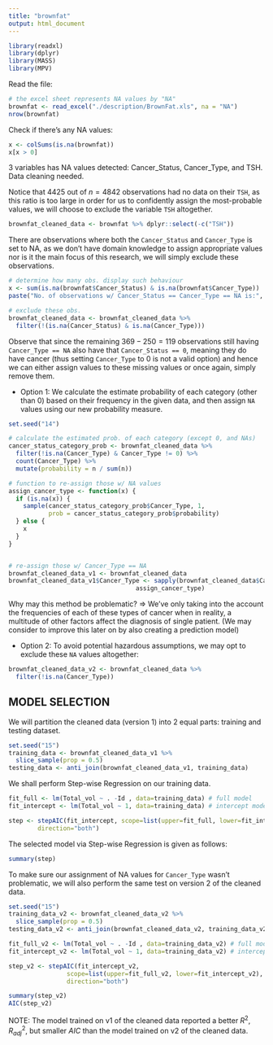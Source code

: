 ```yaml
---
title: "brownfat"
output: html_document
---
```


```r
library(readxl)
library(dplyr)
library(MASS)
library(MPV)
```

Read the file:

```r
# the excel sheet represents NA values by "NA"
brownfat <- read_excel("./description/BrownFat.xls", na = "NA")
nrow(brownfat)
```

Check if there's any NA values:

```r
x <- colSums(is.na(brownfat)) 
x[x > 0]
```

3 variables has NA values detected: Cancer_Status, Cancer_Type, and TSH. Data cleaning needed.

Notice that $4425$ out of $n=4842$ observations had no data on their `TSH`, as this ratio is too large in order for us to confidently assign the most-probable values, we will choose to exclude the variable `TSH` altogether.

```r
brownfat_cleaned_data <- brownfat %>% dplyr::select(-c("TSH"))
```

There are observations where both the `Cancer_Status` and `Cancer_Type` is set to NA, as we don't have domain knowledge to assign appropriate values nor is it the main focus of this research, we will simply exclude these observations.

```r
# determine how many obs. display such behaviour
x <- sum(is.na(brownfat$Cancer_Status) & is.na(brownfat$Cancer_Type))
paste("No. of observations w/ Cancer_Status == Cancer_Type == NA is:", x)

# exclude these obs.
brownfat_cleaned_data <- brownfat_cleaned_data %>% 
  filter(!(is.na(Cancer_Status) & is.na(Cancer_Type)))
```

Observe that since the remaining $369  - 250 = 119$ observations still having `Cancer_Type == NA` also have that `Cancer_Status == 0`, meaning they do have cancer (thus setting `Cancer_Type` to $0$ is not a valid option) and hence we can either assign values to these missing values or once again, simply remove them.

-   Option 1: We calculate the estimate probability of each category (other than $0$) based on their frequency in the given data, and then assign `NA` values using our new probability measure.

```r
set.seed("14")

# calculate the estimated prob. of each category (except 0, and NAs)
cancer_status_category_prob <- brownfat_cleaned_data %>%
  filter(!is.na(Cancer_Type) & Cancer_Type != 0) %>%
  count(Cancer_Type) %>% 
  mutate(probability = n / sum(n))

# function to re-assign those w/ NA values
assign_cancer_type <- function(x) {
  if (is.na(x)) {
    sample(cancer_status_category_prob$Cancer_Type, 1, 
           prob = cancer_status_category_prob$probability)
  } else {
    x
  }
}


# re-assign those w/ Cancer_Type == NA
brownfat_cleaned_data_v1 <- brownfat_cleaned_data
brownfat_cleaned_data_v1$Cancer_Type <- sapply(brownfat_cleaned_data$Cancer_Type,
                                   assign_cancer_type)
```

Why may this method be problematic? =\> We've only taking into the account the frequencies of each of these types of cancer when in reality, a multitude of other factors affect the diagnosis of single patient. (We may consider to improve this later on by also creating a prediction model)

-   Option 2: To avoid potential hazardous assumptions, we may opt to exclude these `NA` values altogether:

```r
brownfat_cleaned_data_v2 <- brownfat_cleaned_data %>%
  filter(!is.na(Cancer_Type))
```

## MODEL SELECTION

We will partition the cleaned data (version 1) into 2 equal parts: training and testing dataset.

```r
set.seed("15")
training_data <- brownfat_cleaned_data_v1 %>%
  slice_sample(prop = 0.5)
testing_data <- anti_join(brownfat_cleaned_data_v1, training_data)
```

We shall perform Step-wise Regression on our training data.

```r
fit_full <- lm(Total_vol ~ . -Id , data=training_data) # full model
fit_intercept <- lm(Total_vol ~ 1, data=training_data) # intercept model

step <- stepAIC(fit_intercept, scope=list(upper=fit_full, lower=fit_intercept),
        direction="both")
```

The selected model via Step-wise Regression is given as follows:

```r
summary(step)
```

To make sure our assignment of NA values for `Cancer_Type` wasn't problematic, we will also perform the same test on version 2 of the cleaned data.

```r
set.seed("15")
training_data_v2 <- brownfat_cleaned_data_v2 %>%
  slice_sample(prop = 0.5)
testing_data_v2 <- anti_join(brownfat_cleaned_data_v2, training_data_v2)
```

```r
fit_full_v2 <- lm(Total_vol ~ . -Id , data=training_data_v2) # full model
fit_intercept_v2 <- lm(Total_vol ~ 1, data=training_data_v2) # intercept model

step_v2 <- stepAIC(fit_intercept_v2, 
                scope=list(upper=fit_full_v2, lower=fit_intercept_v2),
                direction="both")
```

```r
summary(step_v2)
AIC(step_v2)
```

NOTE: The model trained on v1 of the cleaned data reported a better $R^2$, $R^2_{adj}$, but smaller $AIC$ than the model trained on v2 of the cleaned data.
